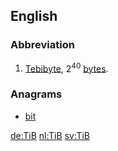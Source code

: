 ==English==

===Abbreviation===
{{rfc-header|Abbreviation}}
{{head|en|abbreviation}}

# [[tebibyte|Tebibyte]], 2<sup>40</sup> [[byte]]s.

===Anagrams===
* [[bit#English|bit]]

[[de:TiB]]
[[nl:TiB]]
[[sv:TiB]]